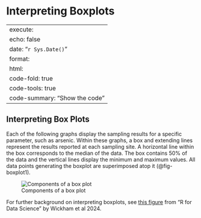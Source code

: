 # Interpreting Boxplots

---
execute:
  echo: false
date: "`r Sys.Date()`"
format:
  html:
    code-fold: true
    code-tools: true
    code-summary: "Show the code"
---

## Interpreting Box Plots

Each of the following graphs display the sampling results for a specific parameter, such as arsenic. Within these graphs, a box and extending lines represent the results reported at each sampling site. A horizontal line within the box corresponds to the median of the data. The box contains 50% of the data and the vertical lines display the minimum and maximum values. All data points generating the boxplot are superimposed atop it (@fig-boxplot1).

![Components of a box plot](other/documents/images/boxplots.jpg){#fig-boxplot1}

For further background on interpreting boxplots, see [this figure](https://r4ds.hadley.nz/data-visualize#fig-eda-boxplot) from "R for Data Science" by Wickham et al 2024.


